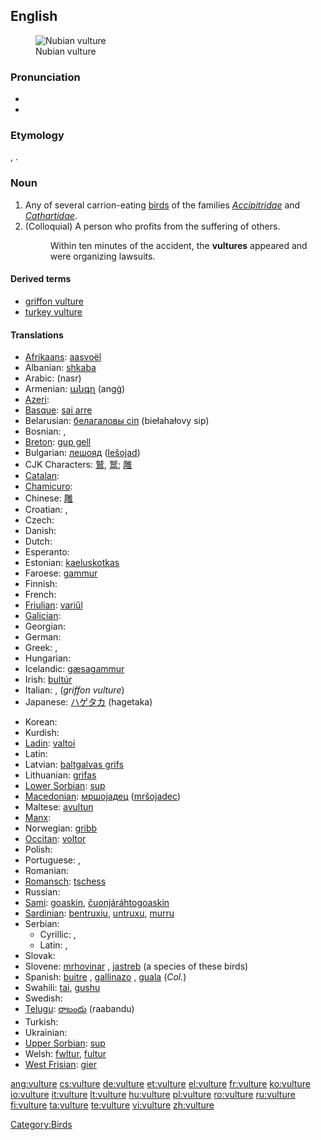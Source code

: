 {{wikipedia}}
==English==
[[Image:Nubianvulture.jpeg|thumb|Nubian vulture]]

===Pronunciation===
* {{IPA|/ˈvʌlʧə/}}
* {{audio|en-us-vulture.ogg|Audio (US)}}

===Etymology===
{{etyl|la}} {{term|vultur}}, {{term|voltur|lang=la}}.

===Noun===
{{en-noun}}

# Any of several carrion-eating [[bird]]s of the families ''[[Accipitridae]]'' and ''[[Cathartidae]]''.
# (Colloquial) A person who profits from the suffering of others.
#: Within ten minutes of the accident, the '''vultures''' appeared and were organizing lawsuits.

====Derived terms====
* [[griffon vulture]]
* [[turkey vulture]]

====Translations====
{{trans-top|bird}}
* [[Afrikaans]]: [[aasvoël]]
* Albanian: [[shkaba]]
* Arabic: {{Arab|[[نسر]]}} (nasr)
* Armenian: [[անգղ]] (angġ)
* [[Azeri]]: {{t-|az|leşyeyən|xs=Azeri}}
* [[Basque]]: [[sai arre]]
* Belarusian: [[белагаловы сіп]] (biełahałovy sip)
* Bosnian: {{t-|bs|lešinar|m}}, {{t-|bs|sup|m}}
* [[Breton]]: [[gup gell]]
* Bulgarian: [[лешояд]] ([[lešojad]])
* CJK Characters: [[鷲]], [[鹫]]; [[雕]]
* [[Catalan]]: {{t-|ca|voltor|m}}
* [[Chamicuro]]: {{tø|ccc|tsemo'ye}}
* Chinese: [[雕]]
* Croatian: {{t-|hr|lešinar|m|alt=lèšinār}}, {{t-|hr|sup|m|alt=sȕp}}
* Czech: {{t-|cs|sup}}
* Danish: {{t|da|grib|c}}
* Dutch: {{t+|nl|gier|m}}
* Esperanto: {{t-|eo|vulturo|xs=Esperanto}}
* Estonian: [[kaeluskotkas]]
* Faroese: [[gammur]]
* Finnish: {{t-|fi|korppikotka}}
* French: {{t+|fr|vautour|m}}
* [[Friulian]]: [[variűl]]
* [[Galician]]: {{t|gl|voitre|m}}
* Georgian: {{t|ka|ორბი|tr=orbi|xs=Georgian}}
* German: {{t+|de|Geier|m}}
* Greek: {{t+|el|γύπας|m|sc=Grek}}, {{t|el|όρνεο|n}}
* Hungarian: {{t+|hu|keselyű}}
* Icelandic: [[gæsagammur]]
* Irish: [[bultúr]]
* Italian: {{t+|it|avvoltoio|m}}, {{t+|it|grifone|m}} (''griffon vulture'')
* Japanese: [[ハゲタカ]] (hagetaka)
{{trans-mid}}
* Korean: {{t-|ko|독수리|sc=Hang}}
* Kurdish: {{ku-Arab|[[هه‌ڵۆ]]}}
* [[Ladin]]: [[valtoi]]
* Latin: {{t-|la|vultur|m}}
* Latvian: [[baltgalvas grifs]]
* Lithuanian: [[grifas]]
* [[Lower Sorbian]]: [[sup]]
* [[Macedonian]]: [[мршоjадец]] ([[mršojadec]])
* Maltese: [[avultun]]
* [[Manx]]: {{t-|gv|ushag chonvayrtagh|xs=Manx}}
* Norwegian: [[gribb]] {{m}}
* [[Occitan]]: [[voltor]]
* Polish: {{t+|pl|sęp|m}}
* Portuguese: {{t+|pt|abutre}}, {{t+|pt|urubu|m}}
* Romanian: {{t+|ro|vultur|m}}
* [[Romansch]]: [[tschess]]
* Russian: {{t+|ru|стервятник|tr=sterv'átnik|sc=Cyrl}}
* [[Sami]]: [[goaskin]], [[čuonjáráhtogoaskin]]
* [[Sardinian]]: [[bentruxiu]], [[untruxu]], [[murru]]
* Serbian:
** Cyrillic: {{t-|sr|суп|m|sc=Cyrl}}, {{t-|sr|лешинар|m|sc=Cyrl}}
** Latin: {{t-|sr|sup|m}}, {{t-|sr|lešinar|m}}
* Slovak: {{t-|sk|sup|m}}
* Slovene: [[mrhovinar]] {{m}}, [[jastreb]] {{m}} (a species of these birds)
* Spanish: [[buitre]] {{m}}, [[gallinazo]] {{m}}, [[guala]] {{f}} (''Col.'')
* Swahili: [[tai]], [[gushu]]
* Swedish: {{t+|sv|gam|c}}
* [[Telugu]]: [[రాబందు]] (raabandu)
* Turkish: {{t+|tr|akbaba}}
* Ukrainian: {{t-|uk|вольт|tr=vol't|sc=Cyrl|xs=Ukrainian}}
* [[Upper Sorbian]]: [[sup]]
* Welsh: [[fwltur]], [[fultur]]
* [[West Frisian]]: [[gier]]
{{trans-bottom}}

[[Category:Birds]]

[[ang:vulture]]
[[cs:vulture]]
[[de:vulture]]
[[et:vulture]]
[[el:vulture]]
[[fr:vulture]]
[[ko:vulture]]
[[io:vulture]]
[[it:vulture]]
[[lt:vulture]]
[[hu:vulture]]
[[pl:vulture]]
[[ro:vulture]]
[[ru:vulture]]
[[fi:vulture]]
[[ta:vulture]]
[[te:vulture]]
[[vi:vulture]]
[[zh:vulture]]